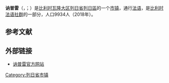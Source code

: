 {{地图异译/法语U2|issue=纳普雷}} 
{{noteTA|G1=比利时地名}}
{{Infobox Belgium municipality
|name=讷普雷
|native_name= <small>{{native name|fr|Neupré}}<br>{{native name|wa|Li Noûpré}}</small>
|picture= 20100729 rotheux15.JPG
|picture-legend=
|map=Neupré Liège Belgium Map.png
|map-legend=讷普雷在[[列日省|列日省]]的位置
|arms=
|flag=
|region={{BE-REG-WAL}}
|community={{BE-FR}}
|province={{BE-PROV-LG}}
|arrondissement=[[列日區_(比利時)|列日區]]
|nis=62121
|pyramid-date=
|0-19=
|20-64=
|65=
|foreigners=
|foreigners-date=
|mayor=Virginie Defrang-Firket ([[革新运动|MR]]) 
|majority=[[革新运动|MR]], [[社会党_(比利时)|PS]]
|postal-codes=4120-4122
|telephone-area=04
|web=[http://www.neupre.be/ www.neupre.be]
|coordinates = {{coord|50|32|N|05|29|E|region:BE|display=inline,title}}
}}
'''讷普雷'''（{{lang-fr|Neupré}}，{{IPA-fr|nøpʁe}}；{{lang-wa|Li Noûpré}}）是[[比利时|比利时]][[瓦隆大区|瓦隆大区]][[列日省|列日省]][[列日區_(比利時)|列日區]]的一个[[市镇_(比利时)|市镇]]，通行[[法语|法语]]，是[[比利时法语社群|比利时法语社群]]的一部分，人口9934人（2018年）。

== 参考文献 ==
{{Reflist}}

==外部链接==
*[http://www.neupre.be/ 讷普雷官方网站]{{Wayback|url=http://www.neupre.be/ |date=20070929060328 }}

{{列日省市镇}}

{{Belgium-geo-stub}}

{{DEFAULTSORT:Neupré}}
[[Category:列日省市镇|Category:列日省市镇]]